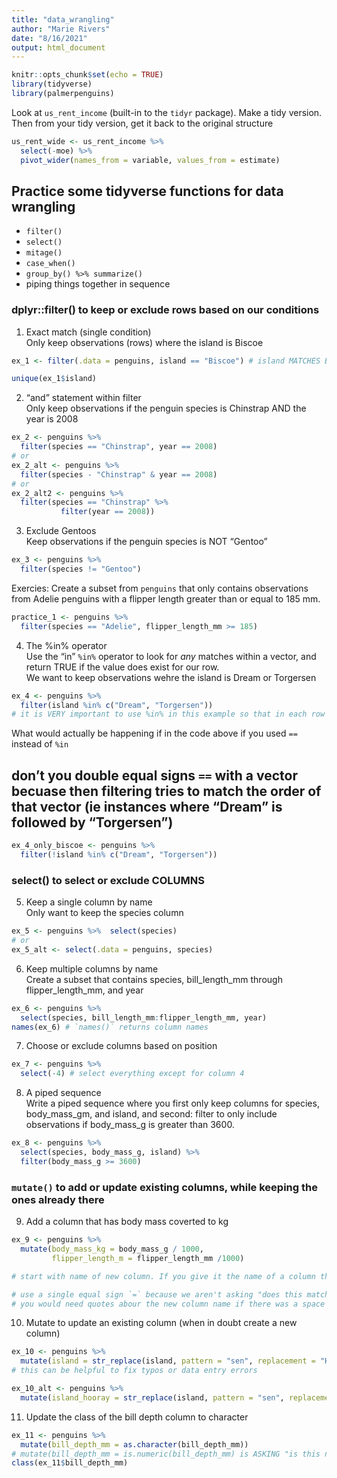 ```yaml
---
title: "data_wrangling"
author: "Marie Rivers"
date: "8/16/2021"
output: html_document
---
```


```r
knitr::opts_chunk$set(echo = TRUE)
library(tidyverse)
library(palmerpenguins)
```

Look at `us_rent_income` (built-in to the `tidyr` package). Make a tidy version. Then from your tidy version, get it back to the original structure
```r
us_rent_wide <- us_rent_income %>% 
  select(-moe) %>% 
  pivot_wider(names_from = variable, values_from = estimate)
```

## Practice some tidyverse functions for data wrangling

- `filter()`
- `select()`
- `mitage()`
- `case_when()`
- `group_by() %>% summarize()`
- piping things together in sequence

### dplyr::filter() to keep or exclude rows based on our conditions

1. Exact match (single condition)  
Only keep observations (rows) where the island is Biscoe
```r
ex_1 <- filter(.data = penguins, island == "Biscoe") # island MATCHES Biscoe

unique(ex_1$island)
```
2. "and" statement within filter  
Only keep observations if the penguin species is Chinstrap AND the year is 2008
```r
ex_2 <- penguins %>% 
  filter(species == "Chinstrap", year == 2008)
# or
ex_2_alt <- penguins %>% 
  filter(species - "Chinstrap" & year == 2008)
# or
ex_2_alt2 <- penguins %>% 
  filter(species == "Chinstrap" %>% 
           filter(year == 2008))
```
3. Exclude Gentoos  
Keep observations if the penguin species is NOT "Gentoo"
```r
ex_3 <- penguins %>% 
  filter(species != "Gentoo")
```
Exercies: Create a subset from `penguins` that only contains observations from Adelie penguins with a flipper length greater than or equal to 185 mm.
```r
practice_1 <- penguins %>% 
  filter(species == "Adelie", flipper_length_mm >= 185)
```

4. The %in% operator  
Use the "in" `%in%` operator to look for *any* matches within a vector, and return TRUE if the value does exist for our row.  
We want to keep observations wehre the island is Dream or Torgersen
```r
ex_4 <- penguins %>% 
  filter(island %in% c("Dream", "Torgersen"))
# it is VERY important to use %in% in this example so that in each row you only look for "Dream" or "Torgerson" instead of instances where "Dream" is followed by "Torgersen"
```

What would actually be happening if in the code above if you used `==` instead of `%in`

## don't you double equal signs `==` with a vector becuase then filtering tries to match the order of that vector (ie instances where "Dream" is followed by "Torgersen")

```r
ex_4_only_biscoe <- penguins %>% 
  filter(!island %in% c("Dream", "Torgersen"))
```

### select() to select or exclude COLUMNS  
5. Keep a single column by name  
Only want to keep the species column

```r
ex_5 <- penguins %>%  select(species)
# or
ex_5_alt <- select(.data = penguins, species)
```

6. Keep multiple columns by name  
Create a subset that contains species, bill_length_mm through flipper_length_mm, and year  
```r
ex_6 <- penguins %>% 
  select(species, bill_length_mm:flipper_length_mm, year)
names(ex_6) # `names()` returns column names
```

7. Choose or exclude columns based on position
```r
ex_7 <- penguins %>% 
  select(-4) # select everything except for column 4
```

8. A piped sequence  
Write a piped sequence where you first only keep columns for species, body_mass_gm, and island, and second: filter to only include observations if body_mass_g is greater than 3600.
```r
ex_8 <- penguins %>% 
  select(species, body_mass_g, island) %>% 
  filter(body_mass_g >= 3600)
```

### `mutate()` to add or update existing columns, while keeping the ones already there  
9. Add a column that has body mass coverted to kg  
```r
ex_9 <- penguins %>% 
  mutate(body_mass_kg = body_mass_g / 1000,
         flipper_length_m = flipper_length_mm /1000) 

# start with name of new column. If you give it the name of a column that already exists within the data frame it will overwrite that column

# use a single equal sign `=` because we aren't asking "does this match?"
# you would need quotes abour the new column name if there was a space in the name, but otherwise you don't need quotes
```

10. Mutate to update an existing column
(when in doubt create a new column)
```r
ex_10 <- penguins %>% 
  mutate(island = str_replace(island, pattern = "sen", replacement = "HOORAY!"))
# this can be helpful to fix typos or data entry errors

ex_10_alt <- penguins %>% 
  mutate(island_hooray = str_replace(island, pattern = "sen", replacement = "HOORAY!"))
```

11. Update the class of the bill depth column to character
```r
ex_11 <- penguins %>% 
  mutate(bill_depth_mm = as.character(bill_depth_mm))
# mutate(bill_depth_mm = is.numeric(bill_depth_mm) is ASKING "is this numeric?" and the output would be TRUE or FALSE
class(ex_11$bill_depth_mm)
```

